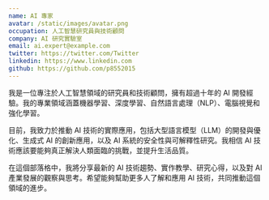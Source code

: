 ```yaml
---
name: AI 專家
avatar: /static/images/avatar.png
occupation: 人工智慧研究員與技術顧問
company: AI 研究實驗室
email: ai.expert@example.com
twitter: https://twitter.com/Twitter
linkedin: https://www.linkedin.com
github: https://github.com/p8552015
---
```


我是一位專注於人工智慧領域的研究員和技術顧問，擁有超過十年的 AI 開發經驗。我的專業領域涵蓋機器學習、深度學習、自然語言處理（NLP）、電腦視覺和強化學習。

目前，我致力於推動 AI 技術的實際應用，包括大型語言模型（LLM）的開發與優化、生成式 AI 的創新應用，以及 AI 系統的安全性與可解釋性研究。我相信 AI 技術應該要能夠真正解決人類面臨的挑戰，並提升生活品質。

在這個部落格中，我將分享最新的 AI 技術趨勢、實作教學、研究心得，以及對 AI 產業發展的觀察與思考。希望能夠幫助更多人了解和應用 AI 技術，共同推動這個領域的進步。
